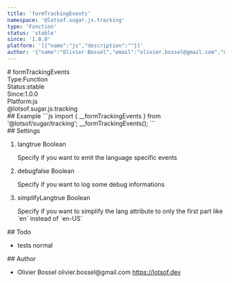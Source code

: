 ```yaml
---
title: 'formTrackingEvents'
namespace: '@lotsof.sugar.js.tracking'
type: 'Function'
status: 'stable'
since: '1.0.0'
platform: '[{"name":"js","description":""}]'
author: '{"name":"Olivier Bossel","email":"olivier.bossel@gmail.com","url":"https://lotsof.dev"}'
---
```

<div class="docmap-mdx">
# formTrackingEvents
<div class="_metas">
<div class="_type"><span class="_type-label">Type:</span><span class="_type-value">Function</span></div>
<div class="_status"><span class="_status-label">Status:</span><span class="_status-value -stable">stable</span></div>
<div class="_since"><span class="_since-label">Since:</span><span class="_since-value">1.0.0</span></div>
<div class="_platform"><span class="_platform-label">Platform:</span><span class="_platform-value -js">js</span></div>
</div>
<div class="_namespace">@lotsof.sugar.js.tracking</div>
<div class="_examples">
## Example
```js
import { __formTrackingEvents } from '@lotsof/sugar/tracking';
__formTrackingEvents();
```
</div>
<div class="_settings">
## Settings
<ol class="_list">
<li class="_item">
<span class="_name">lang</span><span class="_default">true</span> <span class="_type">Boolean</span>
<p class="_description">Specify if you want to emit the language specific events</p>
</li>
<li class="_item">
<span class="_name">debug</span><span class="_default">false</span> <span class="_type">Boolean</span>
<p class="_description">Specify if you want to log some debug informations</p>
</li>
<li class="_item">
<span class="_name">simplifyLang</span><span class="_default">true</span> <span class="_type">Boolean</span>
<p class="_description">Specify if you want to simplify the lang attribute to only the first part like `en` instead of `en-US`</p>
</li>
</ol>
</div>
<div class="_todo">
## Todo
<ul class="_list">
<li class="_item">
<span class="_description">tests</span>
<span class="_priority -normal">normal</span>
</li>
</ul>
</div>
<div class="_author">
## Author
<ul class="_list">
<li class="_item">
<span class="_name">Olivier Bossel</span>
<span class="_email">olivier.bossel@gmail.com</span>
<a href="https://lotsof.dev" target="_blank" class="_url">https://lotsof.dev</a>
</li>
</ul>
</div>
</div>